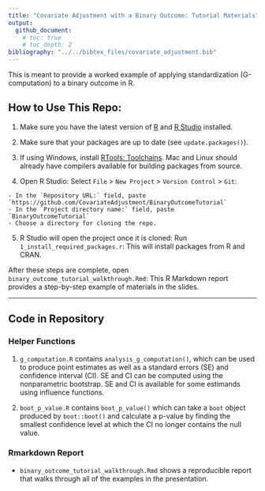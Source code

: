 ```yaml
---
title: "Covariate Adjustment with a Binary Outcome: Tutorial Materials"
output:
  github_document:
    # toc: true
    # toc_depth: 2
bibliography: "../../bibtex_files/covariate_adjustment.bib"
---
```


<!-- This is created in README.Rmd: Make edits to that file and recompile. -->

This is meant to provide a worked example of applying standardization (G-computation) to a binary outcome in R.



## How to Use This Repo:

  1. Make sure you have the latest version of [R](https://cran.r-project.org/) and [R Studio](https://posit.co/downloads/) installed.
  
  2. Make sure that your packages are up to date (see `update.packages()`).
  
  3. If using Windows, install [RTools: Toolchains](https://cran.r-project.org/bin/windows/Rtools/). Mac and Linux should already have compilers available for building packages from source.
  
  4. Open R Studio: Select `File` > `New Project` > `Version Control` > `Git`:
  
    - In the `Repository URL:` field, paste `https://github.com/CovariateAdjustment/BinaryOutcomeTutorial`
    - In the `Project directory name:` field, paste `BinaryOutcomeTutorial`
    - Choose a directory for cloning the repo.
  
  5. R Studio will open the project once it is cloned:  Run `1_install_required_packages.r`: This will install packages from R and CRAN.
  

After these steps are complete, open `binary_outcome_tutorial_walkthrough.Rmd`: This R Markdown report provides a step-by-step example of materials in the slides.




--------------------------------------------------------------------------------


## Code in Repository

### Helper Functions

  1. `g_computation.R` contains `analysis_g_computation()`, which can be used to produce point estimates as well as a standard errors (SE) and confidence interval (CI). SE and CI can be computed using the nonparametric bootstrap. SE and CI is available for some estimands using influence functions.
  
  2. `boot_p_value.R` contains `boot_p_value()` which can take a `boot` object produced by `boot::boot()` and calculate a p-value by finding the smallest confidence level at which the CI no longer contains the null value.


### Rmarkdown Report

  - `binary_outcome_tutorial_walkthrough.Rmd` shows a reproducible report that walks through all of the examples in the presentation.

